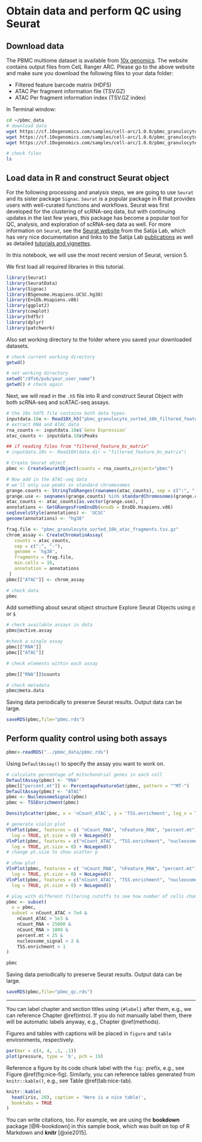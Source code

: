 # Obtain data and perform QC using Seurat{#seuratqc}


## Download data

The PBMC multiome dataset is available from [10x genomics](https://support.10xgenomics.com/single-cell-multiome-atac-gex/datasets/1.0.0/pbmc_granulocyte_sorted_10k). The website contains output files from CelL Ranger ARC. Please go to the above website and make sure you download the following files to your data folder:

* Filtered feature barcode matrix (HDF5)
* ATAC Per fragment information file (TSV.GZ)
* ATAC Per fragment information index (TSV.GZ index)

In Terminal window:
```bash
cd ~/pbmc_data
# download data
wget https://cf.10xgenomics.com/samples/cell-arc/1.0.0/pbmc_granulocyte_sorted_10k/pbmc_granulocyte_sorted_10k_filtered_feature_bc_matrix.h5
wget https://cf.10xgenomics.com/samples/cell-arc/1.0.0/pbmc_granulocyte_sorted_10k/pbmc_granulocyte_sorted_10k_atac_fragments.tsv.gz
wget https://cf.10xgenomics.com/samples/cell-arc/1.0.0/pbmc_granulocyte_sorted_10k/pbmc_granulocyte_sorted_10k_atac_fragments.tsv.gz.tbi

# check files
ls
```

## Load data in R and construct Seurat object

For the following processing and analysis steps, we are going to use `Seurat` and its sister package `Signac`. `Seurat` is a popular package in R that provides users with well-curated functions and workflows. Seurat was first developed for the clustering of scRNA-seq data, but with continuing updates in the last few years, this package has become a popular tool for QC, analysis, and exploration of scRNA-seq data as well. For more information on `Seurat`, see the [Seurat website](https://satijalab.org/seurat/) from the Satija Lab, which has very nice documentation and links to the Satija Lab [publications](https://satijalab.org/publications) as well as detailed [tutorials and vignettes](https://satijalab.org/seurat/vignettes.html).

In this notebook, we will use the most recent version of Seurat, version 5.

We first load all required libraries in this tutorial.
```r
library(Seurat)
library(SeuratData)
library(Signac)
library(BSgenome.Hsapiens.UCSC.hg38) 
library(EnsDb.Hsapiens.v86)
library(ggplot2)
library(cowplot)
library(hdf5r)
library(dplyr)
library(patchwork)
```

Also set working directory to the folder where you saved your downloaded datasets.
```r
# check current working directory
getwd()

# set working directory
setwd("/dfs6/pub/your_user_name")
getwd() # check again
```


Next, we will read in the `.h5` file into R and construct Seurat Object with both scRNA-seq and scATAC-seq assays.
```r
# the 10x hdf5 file contains both data types. 
inputdata.10x <- Read10X_h5("pbmc_granulocyte_sorted_10k_filtered_feature_bc_matrix.h5")
# extract RNA and ATAC data
rna_counts <- inputdata.10x$`Gene Expression`
atac_counts <- inputdata.10x$Peaks

## if reading files from "filtered_feature_bc_matrix"
# inputdata.10x <- Read10X(data.dir = "filtered_feature_bc_matrix")

```

```r
# Create Seurat object
pbmc <- CreateSeuratObject(counts = rna_counts,project="pbmc")

# Now add in the ATAC-seq data
# we'll only use peaks in standard chromosomes
grange.counts <- StringToGRanges(rownames(atac_counts), sep = c(":", "-"))
grange.use <- seqnames(grange.counts) %in% standardChromosomes(grange.counts)
atac_counts <- atac_counts[as.vector(grange.use), ]
annotations <- GetGRangesFromEnsDb(ensdb = EnsDb.Hsapiens.v86)
seqlevelsStyle(annotations) <- 'UCSC'
genome(annotations) <- "hg38"

frag.file <- "pbmc_granulocyte_sorted_10k_atac_fragments.tsv.gz"
chrom_assay <- CreateChromatinAssay(
   counts = atac_counts,
   sep = c(":", "-"),
   genome = 'hg38',
   fragments = frag.file,
   min.cells = 10,
   annotation = annotations
 )
pbmc[["ATAC"]] <- chrom_assay

# check data
pbmc
```

Add something about seurat object structure
Explore Seurat Objects using `@` or `$`
```r
# check available assays in data
pbmc@active.assay

#check a single assay
pbmc[["RNA"]]
pbmc[["ATAC"]]

# check elements within each assay

pbmc[["RNA"]]$counts

# check metadata
pbmc@meta.data
```

Saving data periodically to preserve Seurat results. Output data can be large.

```r
saveRDS(pbmc,file="pbmc.rds")
```

## Perform quality control using both assays
```r
pbmc<-readRDS("../pbmc_data/pbmc.rds")
```

Using `DefaultAssay()` to specify the assay you want to work on.

```r
# calculate percentage of mitochondrial genes in each cell
DefaultAssay(pbmc) <- "RNA"
pbmc[["percent.mt"]] <- PercentageFeatureSet(pbmc, pattern = "^MT-")
DefaultAssay(pbmc) <- "ATAC"
pbmc <- NucleosomeSignal(pbmc)
pbmc <- TSSEnrichment(pbmc)

DensityScatter(pbmc, x = 'nCount_ATAC', y = 'TSS.enrichment', log_x = TRUE, quantiles = TRUE)

# generate violin plot
VlnPlot(pbmc, features = c( "nCount_RNA", "nFeature_RNA", "percent.mt"), ncol = 3,
  log = TRUE, pt.size = 0) + NoLegend()
VlnPlot(pbmc, features = c("nCount_ATAC", "TSS.enrichment", "nucleosome_signal"), ncol = 3,
  log = TRUE, pt.size = 0) + NoLegend()
# change pt.size to show scatter p
```

```r
# show plot
VlnPlot(pbmc, features = c( "nCount_RNA", "nFeature_RNA", "percent.mt"), ncol = 3,
  log = TRUE, pt.size = 0) + NoLegend()
VlnPlot(pbmc, features = c("nCount_ATAC", "TSS.enrichment", "nucleosome_signal"), ncol = 3,
  log = TRUE, pt.size = 0) + NoLegend()
```



```r
# play with different filtering cutoffs to see how number of cells change
pbmc <- subset(
  x = pbmc,
  subset = nCount_ATAC < 7e4 &
    nCount_ATAC > 5e3 &
    nCount_RNA < 25000 &
    nCount_RNA > 1000 &
    percent.mt < 25 &
    nucleosome_signal < 2 &
    TSS.enrichment > 1
)

pbmc

```

Saving data periodically to preserve Seurat results. Output data can be large.

```r
saveRDS(pbmc,file="pbmc_qc.rds")
```
*******

You can label chapter and section titles using `{#label}` after them, e.g., we can reference Chapter \@ref(intro). If you do not manually label them, there will be automatic labels anyway, e.g., Chapter \@ref(methods).

Figures and tables with captions will be placed in `figure` and `table` environments, respectively.

```r
par(mar = c(4, 4, .1, .1))
plot(pressure, type = 'b', pch = 19)
```

Reference a figure by its code chunk label with the `fig:` prefix, e.g., see Figure \@ref(fig:nice-fig). Similarly, you can reference tables generated from `knitr::kable()`, e.g., see Table \@ref(tab:nice-tab).

```r
knitr::kable(
  head(iris, 20), caption = 'Here is a nice table!',
  booktabs = TRUE
)
```

You can write citations, too. For example, we are using the **bookdown** package [@R-bookdown] in this sample book, which was built on top of R Markdown and **knitr** [@xie2015].
